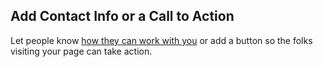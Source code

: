 ## Add Contact Info or a Call to Action

Let people know <span class="contact-link">[how they can work with you](https://stevenorechow.me/) </span>or add a button so the folks visiting your page can take action.
